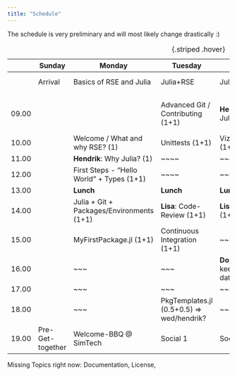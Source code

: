 ```yaml
---
title: "Schedule"
---
```


::: callout-note
The schedule is very preliminary and will most likely change drastically :)
:::

|       | Sunday           | Monday                      | Tuesday                       | Wednesday                   | Thursday                                  | Friday                            |
|-----------|-----------|-----------|-----------|-----------|-----------|-----------|
|       | Arrival          | Basics of RSE and Julia         | Julia+RSE                           | Julia+Viz+Simulation | Stats + Projects                       | Optimization + Project            |
|       |                  |                                 |                                     |                                                 |                                            |                                   |
| 09.00 |                  |                                 | Advanced Git / Contributing (1+1)   | **Hendrik**: All the nice Julia Features (1+1)  | Resampling: Bootstrap & Permutation tests (1+1) | **Doug**: Optimized (bootstrap) code |
| 10.00 |                  | Welcome / What and why RSE? (1) |  Unittests (1+1)                    | Vizualization in Julia (1+1)                    | ~~~                                             | Project Work                      |
| 11.00 |                  | **Hendrik**: Why Julia? (1)     | ~~~~                                |  ~~~                                            |                                                 | cont.                             |
| 12.00 |                  | First Steps  - "Hello World" + Types (1+1) | ~~~~                     |  ~~~                                            |                                                 |                                   |
| 13.00 |                  | **Lunch**                       | **Lunch**                           | **Lunch**                                       | **Lunch**                                       | **Lunch**                         |
| 14.00 |                  | Julia + Git + Packages/Environments (1+1) |**Lisa**: Code-Review (1+1)| **Lisa**: Simulating Data (1+1)                 | Project Work                                    | Project Work                      |
| 15.00 |                  | MyFirstPackage.jl (1+1)         | Continuous Integration (1+1)        | ~~~                                             |                                                 | cont.                             |
| 16.00 |                  | ~~~                             | ~~~                                 | **Doug**: Things to keep in mind for datastorage (1+1) |                                          |                                   |
| 17.00 |                  | ~~~                             | ~~~                                 | ~~~                                             |                                                 | Farewell                          |
| 18.00 |                  | ~~~                             | PkgTemplates.jl (0.5+0.5) => wed/hendrik?    | ~~~                                  |                                                 |                                   | 
| 19.00 | Pre-Get-together | Welcome-BBQ \@ SimTech          | Social 1                          | Social 2                                        | Social 3                                        |                                   |



: {.striped .hover}


Missing Topics right now: Documentation, License,
